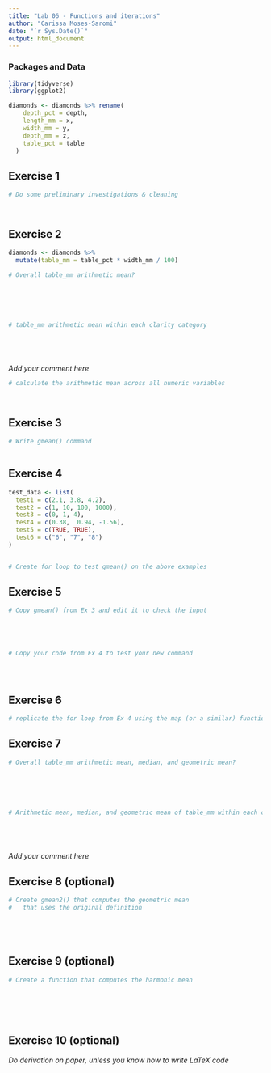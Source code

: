 ```yaml
---
title: "Lab 06 - Functions and iterations"
author: "Carissa Moses-Saromi"
date: "`r Sys.Date()`"
output: html_document
---
```



### Packages and Data

```r
library(tidyverse) 
library(ggplot2)
```

```r
diamonds <- diamonds %>% rename(
    depth_pct = depth,
    length_mm = x,
    width_mm = y,
    depth_mm = z,
    table_pct = table
  )
```


## Exercise 1

```r
# Do some preliminary investigations & cleaning




```


## Exercise 2

```r

diamonds <- diamonds %>%
  mutate(table_mm = table_pct * width_mm / 100)

# Overall table_mm arithmetic mean?






# table_mm arithmetic mean within each clarity category






```

_Add your comment here_

```r
# calculate the arithmetic mean across all numeric variables




```

## Exercise 3

```r
# Write gmean() command



```

## Exercise 4

```r

test_data <- list(
  test1 = c(2.1, 3.8, 4.2),
  test2 = c(1, 10, 100, 1000),
  test3 = c(0, 1, 4),
  test4 = c(0.38,  0.94, -1.56),
  test5 = c(TRUE, TRUE),
  test6 = c("6", "7", "8")
)


# Create for loop to test gmean() on the above examples


```


## Exercise 5

```r
# Copy gmean() from Ex 3 and edit it to check the input





# Copy your code from Ex 4 to test your new command





```

## Exercise 6

```r
# replicate the for loop from Ex 4 using the map (or a similar) function

```


## Exercise 7

```r
# Overall table_mm arithmetic mean, median, and geometric mean?






# Arithmetic mean, median, and geometric mean of table_mm within each clarity category






```

_Add your comment here_


## Exercise 8 (optional)

```r
# Create gmean2() that computes the geometric mean 
#   that uses the original definition






```


## Exercise 9 (optional)

```r
# Create a function that computes the harmonic mean







```

## Exercise 10 (optional)

_Do derivation on paper, unless you know how to write LaTeX code_
